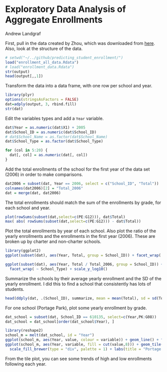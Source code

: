 Exploratory Data Analysis of Aggregate Enrollments
========================================================

Andrew Landgraf

First, pull in the data created by Zhou, which was downloaded from [here](http://www.cps.edu/SchoolData/Pages/SchoolData.aspx). Also, look at the structure of the data.

```r
# setwd("~/../github/predicting_student_enrollment/")
load("enrollment_all_data.Rdata")
# load("enrollment_data.Rdata")
str(output)
head(output[,,1])
```

Transform the data into a data frame, with one row per school and year.

```r
library(plyr)
options(stringsAsFactors = FALSE)
dat=adply(output, 3, rbind.fill)
str(dat)
```

Edit the variables types and add a `Year` variable.

```r
dat$Year = as.numeric(dat$X1) + 2005
dat$School_ID = as.numeric(dat$School_ID)
# dat$School_Name = as.factor(dat$School_Name)
dat$School_Type = as.factor(dat$School_Type)

for (col in 5:20) {
  dat[, col] = as.numeric(dat[, col])
}
```

Add the total enrollments of the school for the first year of the data set (2006) in order to make comparisons.

```r
dat2006 = subset(dat, Year == 2006, select = c("School_ID", "Total"))
colnames(dat2006)[2] = "Total_2006"
dat = merge(dat, dat2006)
```

The total enrollments should match the sum of the enrollments by grade, for each school and year.

```r
plot(rowSums(subset(dat,select=c(PE:G12))), dat$Total)
max( abs( rowSums(subset(dat,select=c(PE:G12))) - dat$Total))
```


Plot the total enrollments by year of each school. Also plot the ratio of the yearly enrollments and the enrollments in the first year (2006). These are broken up by charter and non-charter schools.

```r
library(ggplot2)
ggplot(subset(dat), aes(Year, Total, group = School_ID)) + facet_wrap( ~ School_Type) + geom_line()

ggplot(subset(dat), aes(Year, Total / Total_2006, group = School_ID)) + geom_line(aes(alpha = Total_2006)) + 
  facet_wrap( ~ School_Type) + scale_y_log10()
```

Summarize the schools by their average yearly enrollment and the SD of the yearly enrollment. I did this to find a school that consistently has lots of students.
```r
head(ddply(dat, .(School_ID), summarize, mean = mean(Total), sd = sd(Total)))
```

For one school (Portage Park), plot some yearly enrollment by grade.

```r
dat_school = subset(dat, School_ID == 610135, select=c(Year,PK:G08))
dat_school = dat_school[order(dat_school$Year), ]

library(reshape2)
school_m = melt(dat_school, id = "Year")
ggplot(school_m, aes(Year, value, colour = variable)) + geom_line() + facet_wrap( ~ variable)
ggplot(school_m, aes(Year, variable, fill = cut(value,8))) + geom_tile() + 
  scale_fill_brewer(type = "div", palette = 1) + labs(title = "Portage Park", y = "Grade", fill = "# Enrolled")
```

From the tile plot, you can see some trends of high and low enrollments following each year.
